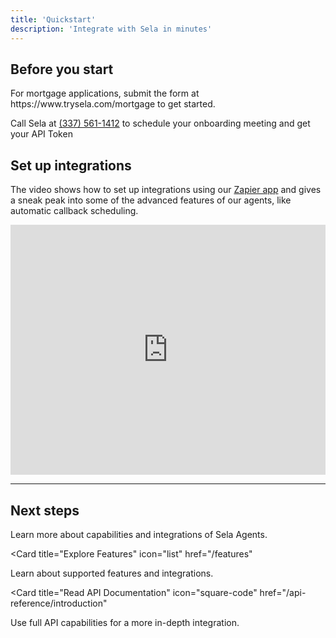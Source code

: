 ```yaml
---
title: 'Quickstart'
description: 'Integrate with Sela in minutes'
---
```


## Before you start

<Note>
  For mortgage applications, submit the form at https://www.trysela.com/mortgage to get started.
</Note>

Call Sela at [(337) 561-1412](+13375611412) to schedule your onboarding meeting and get your API Token

## Set up integrations

The video shows how to set up integrations using our [Zapier app](https://zapier.com/developer/public-invite/210854/814e5d3830201d32af913e6b9e63f1c9/) and gives a sneak peak into some of the advanced features of our agents, like automatic callback scheduling.

<iframe src="https://www.loom.com/embed/a0af631bd0cf4952b7941806ab3916cc?sid=d88a5e6f-c632-4155-bc36-fcac59876460" frameborder="0" webkitallowfullscreen mozallowfullscreen allowfullscreen width="100%" height="400px"></iframe>

---

## Next steps

Learn more about capabilities and integrations of Sela Agents.

<CardGroup>

<Card
  title="Explore Features"
  icon="list"
  href="/features"
>
  Learn about supported features and integrations.
</Card>

<Card
  title="Read API Documentation"
  icon="square-code"
  href="/api-reference/introduction"
>
  Use full API capabilities for a more in-depth integration.
</Card>

</CardGroup>
